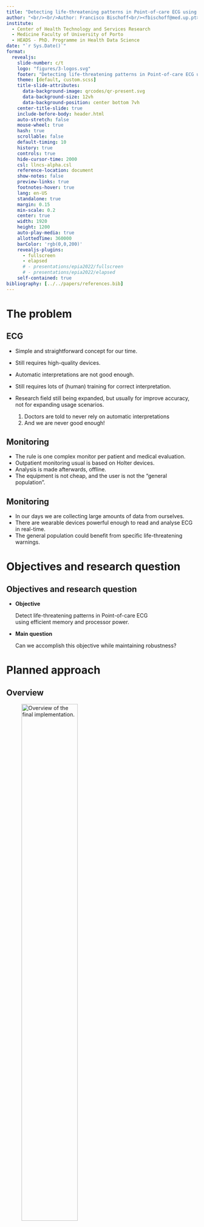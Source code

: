 ```yaml
---
title: "Detecting life-threatening patterns in Point-of-care ECG using efficient memory and processor power"
author: "<br/><br/>Author: Francisco Bischoff<br/><fbischoff@med.up.pt><br/><br/>"
institute:
  - Center of Health Technology and Services Research
  - Medicine Faculty of University of Porto
  - HEADS - PhD. Programme in Health Data Science
date: "`r Sys.Date()`"
format:
  revealjs:
    slide-number: c/t
    logo: "figures/3-logos.svg"
    footer: "Detecting life-threatening patterns in Point-of-care ECG using efficient memory and processor power"
    theme: [default, custom.scss]
    title-slide-attributes:
      data-background-image: qrcodes/qr-present.svg
      data-background-size: 12vh
      data-background-position: center bottom 7vh
    center-title-slide: true
    include-before-body: header.html
    auto-stretch: false
    mouse-wheel: true
    hash: true
    scrollable: false
    default-timing: 10
    history: true
    controls: true
    hide-cursor-time: 2000
    csl: llncs-alpha.csl
    reference-location: document
    show-notes: false
    preview-links: true
    footnotes-hover: true
    lang: en-US
    standalone: true
    margin: 0.15
    min-scale: 0.2
    center: true
    width: 1920
    height: 1200
    auto-play-media: true
    allottedTime: 360000
    barColor: 'rgb(0,0,200)'
    revealjs-plugins:
      - fullscreen
      - elapsed
      # - presentations/epia2022/fullscreen
      # - presentations/epia2022/elapsed
    self-contained: true
bibliography: [../../papers/references.bib]
---
```


# The problem

## ECG

-   Simple and straightforward concept for our time.

-   Still requires high-quality devices.

-   Automatic interpretations are not good enough.

-   Still requires lots of (human) training for correct interpretation.

-   Research field still being expanded, but usually for improve accuracy, not for expanding usage scenarios.

    ::: notes
    1.  Doctors are told to never rely on automatic interpretations
    2.  And we are never good enough!
    :::

## Monitoring

-   The rule is one complex monitor per patient and medical evaluation.
-   Outpatient monitoring usual is based on Holter devices.
-   Analysis is made afterwards, offline.
-   The equipment is not cheap, and the user is not the "general population".

## Monitoring

-   In our days we are collecting large amounts of data from ourselves.
-   There are wearable devices powerful enough to read and analyse ECG in real-time.
-   The general population could benefit from specific life-threatening warnings.

# Objectives and research question

## Objectives and research question

-   **Objective**

    Detect life-threatening patterns in Point-of-care ECG\
    using efficient memory and processor power.

::: incremental
-   **Main question**

    Can we accomplish this objective while maintaining robustness?
:::

# Planned approach

## Overview

![Overview of the final implementation.](figures/draw-global-model.svg){width="59%"}

## Matrix Profile

State of art time-series analysis [@Yeh2017a]

![The concept of Matrix Profile](figures/mp_1.png){width="45%"}

## FLOSS

Regime change detection [@gharghabi2018]

![Explaining the arc counts](figures/fluss_arcs.svg){width="82%"}

## FLOSS

![](floss_example.mp4){.flossvideo fig-align="center"}

![](qrcodes/qrcode-video.svg){fig-align="center" width="11vh"}

## FLOSS

![Example of regime change](figures/graph_regime_floss.svg)

## Classification

Contrast Profile [@Mercer2021]\
\

![Finding class signatures with contrast profile](figures/contrast.svg){width="90%"}

## Classification

Snippets candidates

![Snippet candidates extracted using the contrast profile](figures/vtachy-1.svg){fig-align="center"}

# Questions

\
\


|                                                                         |                                            |
|:-----------------------------------------------------------------------:|-------------------------------------------:|
|                           This presentation:                            |                                            |
| ![](qrcodes/qr-present.svg){style="vertical-align: middle" width="150"} | <https://rpubs.com/franzbischoff/epia2022> |


|                                                                          |                                              |
|:------------------------------------------------------------------------:|---------------------------------------------:|
|                               Project website:                               |                                               |
| ![](qrcodes/qr-project-site.svg){style="vertical-align: middle" width="150"} | <https://franzbischoff.github.io/false.alarm> |

# References
